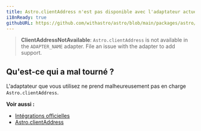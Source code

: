 ```yaml
---
title: Astro.clientAddress n'est pas disponible avec l'adaptateur actuel.
i18nReady: true
githubURL: https://github.com/withastro/astro/blob/main/packages/astro/src/core/errors/errors-data.ts
---
```


> **ClientAddressNotAvailable**: `Astro.clientAddress` is not available in the `ADAPTER_NAME` adapter. File an issue with the adapter to add support.

## Qu'est-ce qui a mal tourné ?
L'adaptateur que vous utilisez ne prend malheureusement pas en charge `Astro.clientAddress`.

**Voir aussi :**
-  [Intégrations officielles](/fr/guides/integrations-guide/#intégrations-officielles)
-  [Astro.clientAddress](/fr/reference/api-reference/#clientaddress)
